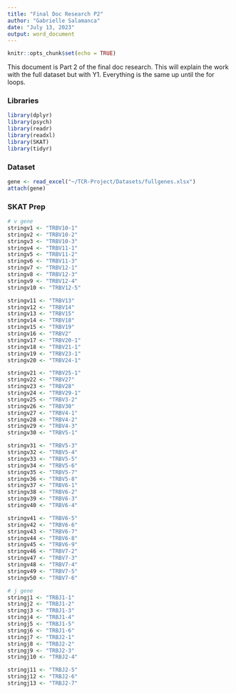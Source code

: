```yaml
---
title: "Final Doc Research P2"
author: "Gabrielle Salamanca"
date: "July 13, 2023"
output: word_document
---
```


```r
knitr::opts_chunk$set(echo = TRUE)
```

This document is Part 2 of the final doc research. This will explain the work with the full dataset but with Y1. Everything is the same up until the for loops.

### Libraries 

```r
library(dplyr)
library(psych)
library(readr)
library(readxl)
library(SKAT)
library(tidyr)
```

### Dataset

```r
gene <- read_excel("~/TCR-Project/Datasets/fullgenes.xlsx")
attach(gene)
```

### SKAT Prep

```r
# v gene
stringv1 <- "TRBV10-1"
stringv2 <- "TRBV10-2"
stringv3 <- "TRBV10-3"
stringv4 <- "TRBV11-1"
stringv5 <- "TRBV11-2"
stringv6 <- "TRBV11-3"
stringv7 <- "TRBV12-1"
stringv8 <- "TRBV12-3"
stringv9 <- "TRBV12-4"
stringv10 <- "TRBV12-5"

stringv11 <- "TRBV13"
stringv12 <- "TRBV14"
stringv13 <- "TRBV15"
stringv14 <- "TRBV18"
stringv15 <- "TRBV19"
stringv16 <- "TRBV2"
stringv17 <- "TRBV20-1"
stringv18 <- "TRBV21-1"
stringv19 <- "TRBV23-1"
stringv20 <- "TRBV24-1"

stringv21 <- "TRBV25-1"
stringv22 <- "TRBV27"
stringv23 <- "TRBV28"
stringv24 <- "TRBV29-1"
stringv25 <- "TRBV3-2"
stringv26 <- "TRBV30"
stringv27 <- "TRBV4-1"
stringv28 <- "TRBV4-2"
stringv29 <- "TRBV4-3"
stringv30 <- "TRBV5-1"

stringv31 <- "TRBV5-3"
stringv32 <- "TRBV5-4"
stringv33 <- "TRBV5-5"
stringv34 <- "TRBV5-6"
stringv35 <- "TRBV5-7"
stringv36 <- "TRBV5-8"
stringv37 <- "TRBV6-1"
stringv38 <- "TRBV6-2"
stringv39 <- "TRBV6-3"
stringv40 <- "TRBV6-4"

stringv41 <- "TRBV6-5"
stringv42 <- "TRBV6-6"
stringv43 <- "TRBV6-7"
stringv44 <- "TRBV6-8"
stringv45 <- "TRBV6-9"
stringv46 <- "TRBV7-2"
stringv47 <- "TRBV7-3"
stringv48 <- "TRBV7-4"
stringv49 <- "TRBV7-5"
stringv50 <- "TRBV7-6"

# j gene
stringj1 <- "TRBJ1-1"
stringj2 <- "TRBJ1-2"
stringj3 <- "TRBJ1-3"
stringj4 <- "TRBJ1-4"
stringj5 <- "TRBJ1-5"
stringj6 <- "TRBJ1-6"
stringj7 <- "TRBJ2-1"
stringj8 <- "TRBJ2-2"
stringj9 <- "TRBJ2-3"
stringj10 <- "TRBJ2-4"

stringj11 <- "TRBJ2-5"
stringj12 <- "TRBJ2-6"
stringj13 <- "TRBJ2-7"
```

